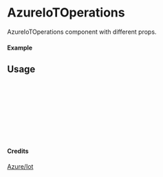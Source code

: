 
<Meta of={AzureIoTOperations} title="Azure/Iot/AzureIoTOperations" />

# AzureIoTOperations

AzureIoTOperations component with different props.

#### Example

<Canvas of={AzureIoTOperations.Primary} />

## Usage

```ts
import { AzureIoTOperations } from "yadl-ui";

const Example = () => {
  return (
      <AzureIoTOperations />
  );
};

export default Example;
```

#### Credits
[Azure/Iot](https://learn.microsoft.com/en-us/azure/architecture/icons/)
